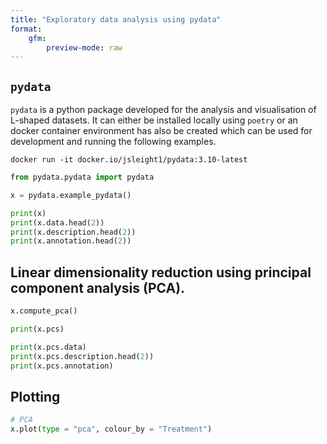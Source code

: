```yaml
---
title: "Exploratory data analysis using pydata"
format: 
    gfm:
        preview-mode: raw
---
```


## `pydata`

`pydata` is a python package developed for the analysis and visualisation of 
L-shaped datasets. It can either be installed locally using `poetry` or an 
docker container environment has also be created which can be used for 
development and running the following examples.

`docker run -it docker.io/jsleight1/pydata:3.10-latest`

```python
from pydata.pydata import pydata

x = pydata.example_pydata()

print(x)
print(x.data.head(2))
print(x.description.head(2))
print(x.annotation.head(2))

```

## Linear dimensionality reduction using principal component analysis (PCA).

```python

x.compute_pca()

print(x.pcs)

print(x.pcs.data)
print(x.pcs.description.head(2))
print(x.pcs.annotation)
```


## Plotting

```python

# PCA 
x.plot(type = "pca", colour_by = "Treatment")
```
